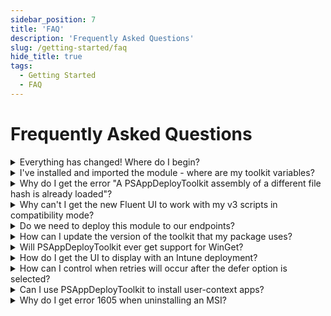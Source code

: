 ```yaml
---
sidebar_position: 7
title: 'FAQ'
description: 'Frequently Asked Questions'
slug: /getting-started/faq
hide_title: true
tags:
  - Getting Started
  - FAQ
---
```


# Frequently Asked Questions

<details>
  <summary>Everything has changed! Where do I begin?</summary>

  Some useful links to get you started:

  - [Changes in v4](../getting-started/changes-in-v4.mdx)
  - [v4 Function Mapping](../reference/v4-function-mapping.mdx)
  - [Migrating from v3](../getting-started/migrating-from-v3.mdx)

</details>

<details>
  <summary>I've installed and imported the module - where are my toolkit variables?</summary>

  Environment variables are not available until you have either opened an ADTSession or called the [Export-ADTEnvironmentTableToSessionState](../reference/functions/Export-ADTEnvironmentTableToSessionState.mdx) command.

  This is handled automatically within the deployment script.

  Variables specific to a particular deployment, such as `$appName` and `$appVersion`, are now stored in the [$adtSession](../reference/adtsession-object.mdx) object.

  For details, see the [Variables](../reference/variables.mdx) page.
</details>

<details>
  <summary>Why do I get the error "A PSAppDeployToolkit assembly of a different file hash is already loaded"?</summary>

  Once DLLs are loaded into PowerShell, they cannot be unloaded. If the module detects that a mismatching version has already been imported in the current PowerShell session, this error is thrown.

  Restart PowerShell, or use a separate shell for testing your deployment. You can also prevent this by making sure your installed version of the module and your application package are on the same latest version.
</details>

<details>
  <summary>Why can't I get the new Fluent UI to work with my v3 scripts in compatibility mode?</summary>

  The new Fluent UI has additional parameters, such as SubTitle, which are not part of the Classic UI.

  For full compatibility with v3 scripts, only the Classic UI is enabled in compatibility mode.
</details>

<details>
  <summary>Do we need to deploy this module to our endpoints?</summary>

  It is not required, as a copy of the module is included in the deployment template we provide for download (or that you can generate using the `New-ADTTemplate` command).

  However, you also have the option to remove the PSAppDeployToolkit folder from this template and pre-install the module on each device.

  **Pros**:
  - Packages are smaller and faster to download.
  - Updating the module means all packages get the latest updates and UI improvements.

  **Cons**:
  - You must figure out how to deploy the module to all devices before any packages that depend on the module run.
  - There is a risk in running a previously tested deployment against a newer module version if it was not tested against it, due to potential bugs or breaking changes.

</details>

<details>
  <summary>How can I update the version of the toolkit that my package uses?</summary>

  To update a PSAppDeployToolkit v3 package to v4, there is a `Convert-ADTDeployment` command in the companion [PSAppDeployToolkit.Tools](https://github.com/PSAppDeployToolkit/PSAppDeployToolkit.Tools) module (see [Migrating from v3](../getting-started/migrating-from-v3) for further details).

  To update a v4 package to a newer version, because the config and asset folders are externalized, you can simply replace the PSAppDeployToolkit folder with the new version. There should be no breaking changes if you apply a patch release (for example, upgrading from 4.0.0 to 4.0.4).

  However, for major or minor upgrades (for example, 4.0 to 4.1 or 5.0), review the release notes and documentation for any necessary configuration file changes.
</details>

<details>
  <summary>Will PSAppDeployToolkit ever get support for WinGet?</summary>

  There are no immediate plans to include this directly in the toolkit, but there is a community extension that provides this functionality:

  - [GitHub](https://github.com/mjr4077au/PSAppDeployToolkit.WinGet)
  - [PSGallery](https://www.powershellgallery.com/packages/PSAppDeployToolkit.WinGet)

</details>

<details>
  <summary>How do I get the UI to display with an Intune deployment?</summary>

  This now works natively as of 4.1.0, since the UI is run as a separate process running as the user.

</details>

<details>
  <summary>How can I control when retries will occur after the defer option is selected?</summary>

  A 1602 error code is returned when the defer option is selected.

  With ConfigMgr, you could configure DeferExitCode in config.psd1 to be 1618 (Fast Retry). The Fast Retry interval is configurable via ConfigMgr policy.

  However, with Intune the fast retry period is much shorter and not configurable, meaning it will re-attempt within minutes. You can add the new `-DeferRunInterval` parameter to `Show-ADTInstallationWelcome` to abort installation if processes need to be close and the installation was recently deferred within the selected timespan.

  Scheduling a task to retry later has been discussed, but it involves multiple issues like the need to cache the package, the risk of concurrent installs, and the exit code not being reported back to Intune.
</details>

<details>
  <summary>Can I use PSAppDeployToolkit to install user-context apps?</summary>

  Yes. Ensure `RequireAdmin = $false` is configured within the `$adtSession` properties in Invoke-AppDeployToolkit.ps1. As of 4.1, the `RequireAdmin` is no longer to be found in Config.psd1.
</details>

<details>
  <summary>Why do I get error 1605 when uninstalling an MSI?</summary>

  1605 indicates that the product is not installed. This can happen if a per-user installation was performed under a different user account than the one running the uninstall.

  Future enahncements are planned where the installation status of an MSI can be tested before attempting to uninstall it. Until then, you can use the `-IgnoreExitCodes` parameter with `Uninstall-ADTApplication` to ignore this error code.
</details>
